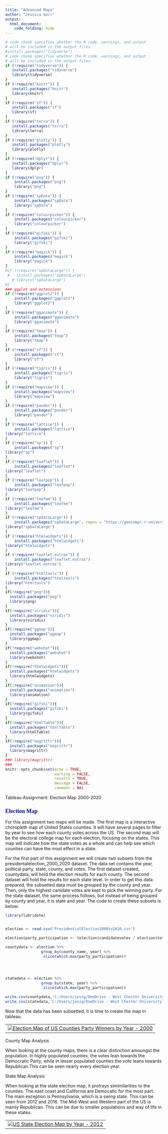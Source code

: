 ---
title: "Advanced Maps"
author: "Jessica Gorr"
output:
  html_document:
    code_folding: hide
---


<style type="text/css">

/* Table of content - navigation */
div#TOC li {
    list-style:none;
    background-color:skyblue;
    background-image:none;
    background-repeat:none;
    background-position:0;
    font-family: Arial, Helvetica, sans-serif;
    color: darkred;
}

h1.title {
  font-size: 24px;
  color: DarkRed;
  text-align: center;
}

h4.author { /* Header 4 - and the author and data headers use this too  */
    font-size: 18px;
  font-family: "Times New Roman", Times, serif;
  color: DarkRed;
  text-align: center;
}
h4.date { /* Header 4 - and the author and data headers use this too  */
  font-size: 18px;
  font-family: "Times New Roman", Times, serif;
  color: DarkBlue;
  text-align: center;
}
h1 { /* Header 3 - and the author and data headers use this too  */
    font-size: 22px;
    font-family: "Times New Roman", Times, serif;
    color: darkred;
    text-align: center;
}
h2 { /* Header 3 - and the author and data headers use this too  */
    font-size: 18px;
    font-family: "Times New Roman", Times, serif;
    color: navy;
    text-align: left;
}

h3 { /* Header 3 - and the author and data headers use this too  */
    font-size: 15px;
    font-family: "Times New Roman", Times, serif;
    color: navy;
    text-align: left;
}

h4 { /* Header 4 - and the author and data headers use this too  */
    font-size: 18px;
    font-family: "Times New Roman", Times, serif;
    color: darkred;
    text-align: left;
}
</style>

```{r setup, include=FALSE}
# code chunk specifies whether the R code, warnings, and output 
# will be included in the output files.
#install.packages("tidyverse")
# code chunk specifies whether the R code, warnings, and output 
# will be included in the output files.
if (!require("tidyverse")) {
   install.packages("tidyverse")
   library(tidyverse)
}
if (!require("knitr")) {
   install.packages("knitr")
   library(knitr)
}
if (!require("sf")) {
   install.packages("sf")
   library(sf)
}
if (!require("terra")) {
   install.packages("terra")
   library(terra)
}
if (!require("plotly")) {
   install.packages("plotly")
   library(plotly)
}
if (!require("dplyr")) {
   install.packages("dplyr")
   library(dplyr)
}
if (!require("png")) {
    install.packages("png")             
    library("png")
}
if (!require("spData")) {
    install.packages("spData")             
    library("spData")
}
if (!require("colourpicker")) {
    install.packages("colourpicker")              
    library("colourpicker")
}
if (!require("gifski")) {
    install.packages("gifski")              
    library("gifski")
}
if (!require("magick")) {
    install.packages("magick")              
    library("magick")
}
#if (!require("spDataLarge")) {
 #   install.packages("spDataLarge")              
   # library("spDataLarge")
#}
### ggplot and extensions
if (!require("ggplot2")) {
    install.packages("ggplot2")              
    library("ggplot2")
}
if (!require("gganimate")) {
    install.packages("gganimate")              
    library("gganimate")
}
if (!require("tmap")) {
    install.packages("tmap")              
    library("tmap")
}
if (!require("sf")) {
    install.packages("sf")              
    library("sf")
}
if (!require("tigris")) {
    install.packages("tigris")              
    library("tigris")
}
if (!require("mapview")) {
    install.packages("mapview")              
    library("mapview")
}
if (!require("pander")) {
    install.packages("pander")              
    library("pander")
}
if (!require("lattice")) {
    install.packages("lattice")
library("lattice")
}
if (!require("sp")) {
    install.packages("sp")
library("sp")
}
if (!require("leaflet")) {
    install.packages("leaflet")
library("leaflet")
}
if (!require("leafpop")) {
    install.packages("leafpop")
library("leafpop")
}
if (!require("leafem")) {
    install.packages("leafem")
library("leafem")
}
if (!require("spDataLarge")) {
    install.packages("spDataLarge", repos = "https://geocompr.r-universe.dev")
library("spDataLarge")
}
if (!require("htmlwidgets")) {
    install.packages("htmlwidgets")
library("htmlwidgets")
}
if (!require("leaflet.extras")) {
    install.packages("leaflet.extras")
library("leaflet.extras")
}
if (!require("htmltools")) {
    install.packages("htmltools")
library("htmltools")
}
if(!require("png")){
  install.packages("png")
  library(png)
}
if(!require("viridis")){
  install.packages("viridis")
  library(viridis)
}
if(!require("ggmap")){
  install.packages("ggmap")
  library(ggmap)
}
if(!require("webshot")){
  install.packages("webshot")
  library(webshot)
}
if(!require("htmlwidgets")){
  install.packages("htmlwidgets")
  library(htmlwidgets)
}
if(!require("animation")){
  install.packages("animation")
  library(animation)
}
if(!require("gifski")){
  install.packages("gifski")
  library(gifski)
}
if(!require("htmlTable")){
  install.packages("htmlTable")
  library(htmlTable)
}
if(!require("magrittr")){
  install.packages("magrittr")
  library(magrittr)
}
### library(magrittr)
###
knitr::opts_chunk$set(echo = TRUE,       
                      warning = FALSE,   
                      results = TRUE,   
                      message = FALSE,
                      comment = NA)
```

Tableau Assignment: Election Map 2000-2020

## Election Map

For this assignment two maps will be made. The first map is a interactive choropleth map of United States counties. It will have several pages to filter by year to see how each county votes across the US. The second map will be the electoral college map for each election, focusing on the states. This map will indicate how the state votes as a whole and can help see which counties can have the most effect in a state.


For the first part of this assignment we will create two subsets from the presidentalelection_2000_2020 dataset. The data set contains the year, political party, state, county, and votes. The first dataset created, countydata, will hold the election results for each county. The second dataset will hold the results for each state level. In order to get this data prepared, the subsetted data must be grouped by the county and year. Then, only the highest canidate votes are kept to pick the winning party. For the state dataset, the same process follows, but instead of being grouped by county and year, it is state and year. The code to create these subsets is below:

```{r, fig.align='center'}
library(lubridate) 


election <- read.csv('PresidentialElection2000to2020.csv')

election$party_participation <- (election$candidatevotes / election$totalvotes) *100

countydata <- election %>%
                group_by(county_name, year) %>%
                 slice(which.max(party_participation))




statedata <- election %>%
                group_by(state, year) %>%
                 slice(which.max(party_participation))

write.csv(countydata,'C:/Users/jessg/OneDrive - West Chester University of PA/sta553/wk9/countydata.csv')
write.csv(statedata,'C:/Users/jessg/OneDrive - West Chester University of PA/sta553/wk9/statedata.csv')

```


Now that the data has been subsetted, it is time to create the map in tableau. 


<table>
<tr>
<td>
<div class='tableauPlaceholder' id='viz1712197915676' style='position: relative'>
<noscript><a href='#'>
<img alt='Election Map of US Counties Party Winners by Year - 2000 ' src='https:&#47;&#47;public.tableau.com&#47;static&#47;images&#47;co&#47;countymap_17121978590190&#47;Sheet1&#47;1_rss.png' style='border: none' /></a>
</noscript>
<object class='tableauViz'  style='display:none;'><param name='host_url' value='https%3A%2F%2Fpublic.tableau.com%2F' /> 
<param name='embed_code_version' value='3' /> <param name='site_root' value='' /><param name='name' value='countymap_17121978590190&#47;Sheet1' />
<param name='tabs' value='no' /><param name='toolbar' value='yes' /><param name='static_image' value='https:&#47;&#47;public.tableau.com&#47;static&#47;images&#47;co&#47;countymap_17121978590190&#47;Sheet1&#47;1.png' /> 
<param name='animate_transition' value='yes' />
<param name='display_static_image' value='yes' />
<param name='display_spinner' value='yes' /><param name='display_overlay' value='yes' /><param name='display_count' value='yes' /><param name='language' value='en-US' /><param name='filter' value='publish=yes' />
</object>
</div>                



<script type='text/javascript'> 
                    var divElement = document.getElementById('viz1712197915676');                    var vizElement = divElement.getElementsByTagName('object')[0];                    vizElement.style.width='100%';vizElement.style.height=(divElement.offsetWidth*0.75)+'px';                    var scriptElement = document.createElement('script');                    scriptElement.src = 'https://public.tableau.com/javascripts/api/viz_v1.js';                    vizElement.parentNode.insertBefore(scriptElement, vizElement);   </script>         
</td>
</tr>
</table>

County Map Analysis

When looking at the county maps, there is a clear distinction amoungst the population. In highly populated counties, the votes lean towards the Democratic Party, while in lesser populated counties the vote leans towards Republican.This can be seen nearly every election year.


State Map Analysis

When looking at the state election map, it protrays simimilarities to the counties. The east coast and California are Democatic for the most part. The main exception is Pennsylvania, which is a swing state. This can be seen from 2012 and 2016. The Mid-West and Western part of the US is mainly Republican. This can be due to smaller populations and way of life in these states.

<table>
<tr>
<td>



<div class='tableauPlaceholder' id='viz1712199196582' style='position: relative'><noscript><a href='#'><img alt='US State Election Map by Year - 2012 ' src='https:&#47;&#47;public.tableau.com&#47;static&#47;images&#47;St&#47;StateMap_17121991844310&#47;Sheet1&#47;1_rss.png' style='border: none' /></a></noscript><object class='tableauViz'  style='display:none;'><param name='host_url' value='https%3A%2F%2Fpublic.tableau.com%2F' /> <param name='embed_code_version' value='3' /> <param name='site_root' value='' /><param name='name' value='StateMap_17121991844310&#47;Sheet1' /><param name='tabs' value='no' /><param name='toolbar' value='yes' /><param name='static_image' value='https:&#47;&#47;public.tableau.com&#47;static&#47;images&#47;St&#47;StateMap_17121991844310&#47;Sheet1&#47;1.png' /> <param name='animate_transition' value='yes' /><param name='display_static_image' value='yes' /><param name='display_spinner' value='yes' /><param name='display_overlay' value='yes' /><param name='display_count' value='yes' /><param name='language' value='en-US' /><param name='filter' value='publish=yes' /></object></div>           

<script type='text/javascript'>                    var divElement = document.getElementById('viz1712199196582');                    var vizElement = divElement.getElementsByTagName('object')[0];                    vizElement.style.width='100%';vizElement.style.height=(divElement.offsetWidth*0.75)+'px';                    var scriptElement = document.createElement('script');                    scriptElement.src = 'https://public.tableau.com/javascripts/api/viz_v1.js';                    vizElement.parentNode.insertBefore(scriptElement, vizElement);                </script>

</td>
</tr>
</table>

